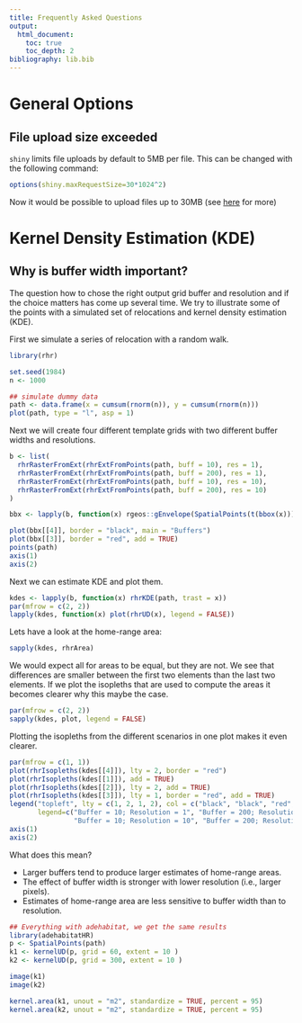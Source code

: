 ```yaml
---
title: Frequently Asked Questions
output: 
  html_document:
    toc: true
    toc_depth: 2
bibliography: lib.bib
---
```

# General Options
## File upload size exceeded

`shiny` limits file uploads by default to 5MB per file. This can be changed with the following command:

```r
options(shiny.maxRequestSize=30*1024^2)
```

Now it would be possible to upload files up to 30MB (see [here](https://groups.google.com/forum/#!msg/shiny-discuss/rU3vwGMZexQ/zeKhiYXrtEQJ) for more)




# Kernel Density Estimation (KDE)
## Why is buffer width important?
The question how to chose the right output grid buffer and resolution and if the choice matters has come up several time. We try to illustrate some of the points with a simulated set of relocations and kernel density estimation (KDE). 

First we simulate a series of relocation with a random walk.

```r
library(rhr)

set.seed(1984)
n <- 1000

## simulate dummy data
path <- data.frame(x = cumsum(rnorm(n)), y = cumsum(rnorm(n)))
plot(path, type = "l", asp = 1)
```

Next we will create four different template grids with two different buffer widths and resolutions.

```r

b <- list(
  rhrRasterFromExt(rhrExtFromPoints(path, buff = 10), res = 1), 
  rhrRasterFromExt(rhrExtFromPoints(path, buff = 200), res = 1), 
  rhrRasterFromExt(rhrExtFromPoints(path, buff = 10), res = 10), 
  rhrRasterFromExt(rhrExtFromPoints(path, buff = 200), res = 10)
)

bbx <- lapply(b, function(x) rgeos::gEnvelope(SpatialPoints(t(bbox(x)))))

plot(bbx[[4]], border = "black", main = "Buffers")
plot(bbx[[3]], border = "red", add = TRUE)
points(path)
axis(1)
axis(2)
```

Next we can estimate KDE and plot them.

```r
kdes <- lapply(b, function(x) rhrKDE(path, trast = x))
par(mfrow = c(2, 2))
lapply(kdes, function(x) plot(rhrUD(x), legend = FALSE))
```

Lets have a look at the home-range area:

```r
sapply(kdes, rhrArea)
```

We would expect all for areas to be equal, but they are not. We see that differences are smaller between the first two elements than the last two elements. If we plot the isopleths that are used to compute the areas it becomes clearer why this maybe the case.

```r
par(mfrow = c(2, 2))
sapply(kdes, plot, legend = FALSE)
```

Plotting the isopleths from the different scenarios in one plot makes it even clearer.

```r
par(mfrow = c(1, 1))
plot(rhrIsopleths(kdes[[4]]), lty = 2, border = "red")
plot(rhrIsopleths(kdes[[1]]), add = TRUE)
plot(rhrIsopleths(kdes[[2]]), lty = 2, add = TRUE)
plot(rhrIsopleths(kdes[[3]]), lty = 1, border = "red", add = TRUE)
legend("topleft", lty = c(1, 2, 1, 2), col = c("black", "black", "red", "red"), 
       legend=c("Buffer = 10; Resolution = 1", "Buffer = 200; Resolution = 1", 
                "Buffer = 10; Resolution = 10", "Buffer = 200; Resolution = 10"))
axis(1)
axis(2)
```

What does this mean?

- Larger buffers tend to produce larger estimates of home-range areas.
- The effect of buffer width is stronger with lower resolution (i.e., larger pixels).
- Estimates of home-range area are less sensitive to buffer width than to resolution. 


```r
## Everything with adehabitat, we get the same results
library(adehabitatHR)
p <- SpatialPoints(path)
k1 <- kernelUD(p, grid = 60, extent = 10 )
k2 <- kernelUD(p, grid = 300, extent = 10 )

image(k1)
image(k2)

kernel.area(k1, unout = "m2", standardize = TRUE, percent = 95)
kernel.area(k2, unout = "m2", standardize = TRUE, percent = 95)

```

